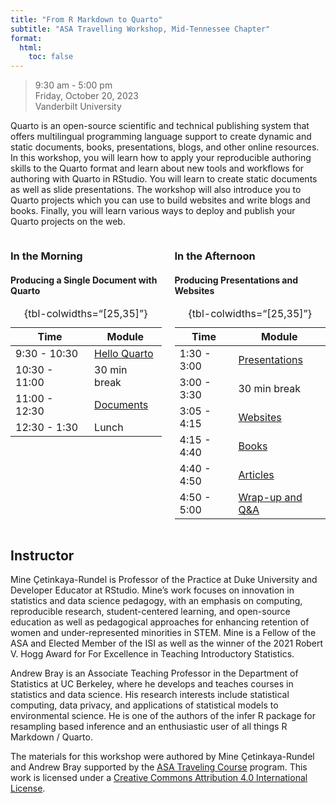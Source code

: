 ```yaml
---
title: "From R Markdown to Quarto"
subtitle: "ASA Travelling Workshop, Mid-Tennessee Chapter"
format:
  html:
    toc: false
---
```


> 9:30 am - 5:00 pm\
> Friday, October 20, 2023\
> Vanderbilt University

Quarto is an open-source scientific and technical publishing system that offers multilingual programming language support to create dynamic and static documents, books, presentations, blogs, and other online resources. In this workshop, you will learn how to apply your reproducible authoring skills to the Quarto format and learn about new tools and workflows for authoring with Quarto in RStudio. You will learn to create static documents as well as slide presentations. The workshop will also introduce you to Quarto projects which you can use to build websites and write blogs and books. Finally, you will learn various ways to deploy and publish your Quarto projects on the web.

:::{.columns}

:::{.column width="50%"}
### In the Morning

#### Producing a Single Document with Quarto

| Time           | Module                           |
|----------------|----------------------------------|
| 9:30 - 10:30   | [Hello Quarto](1-hello-quarto/)  |
| 10:30 - 11:00  | 30 min break                     |
| 11:00 - 12:30	 | [Documents](2-documents/)        |
| 12:30 - 1:30   |  Lunch                           |

: {tbl-colwidths="\[25,35\]"}

:::

:::{.column width="50%"}

### In the Afternoon

#### Producing Presentations and Websites

| Time        | Module                              |
|-------------|-------------------------------------|
| 1:30 - 3:00 |  [Presentations](3-presentations/)  |
| 3:00 - 3:30 | 30 min break                        |
| 3:05 - 4:15 | [Websites](4-websites/)             |
| 4:15 - 4:40 | [Books](5-books/)                   |
| 4:40 - 4:50 | [Articles](6-articles/)             |
| 4:50 - 5:00 | [Wrap-up and Q&A](7-wrap-up/)       |

: {tbl-colwidths="\[25,35\]"}

:::
:::

## Instructor

Mine Çetinkaya-Rundel is Professor of the Practice at Duke University and Developer Educator at RStudio. Mine’s work focuses on innovation in statistics and data science pedagogy, with an emphasis on computing, reproducible research, student-centered learning, and open-source education as well as pedagogical approaches for enhancing retention of women and under-represented minorities in STEM. Mine is a Fellow of the ASA and Elected Member of the ISI as well as the winner of the 2021 Robert V. Hogg Award for For Excellence in
Teaching Introductory Statistics.

Andrew Bray is an Associate Teaching Professor in the Department of Statistics at UC Berkeley, where he develops and teaches courses in statistics and data science. His research interests include statistical computing, data privacy, and applications of statistical models to environmental science. He is one of the authors of the infer R package for resampling based inference and an enthusiastic user of all things R Markdown / Quarto.

The materials for this workshop were authored by Mine Çetinkaya-Rundel and Andrew Bray supported by the [ASA Traveling Course](https://community.amstat.org/coc/chapterresources/travelingcourse) program. This work is licensed under a [Creative Commons Attribution 4.0 International License](https://creativecommons.org/licenses/by/4.0/).
